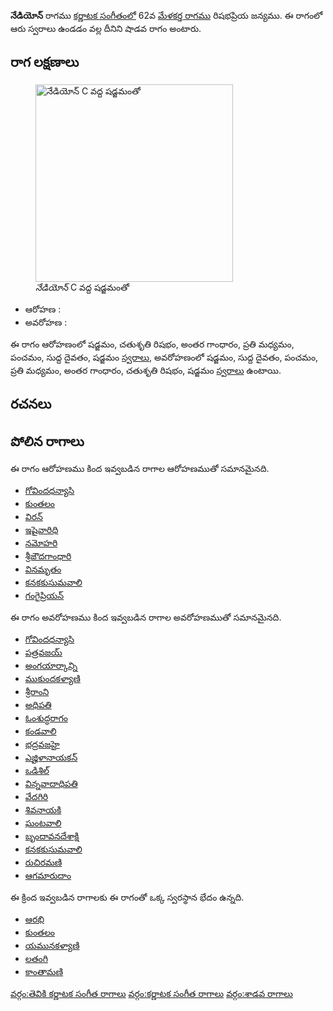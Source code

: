 {{Infobox ragam
	| name          	= నేడియోన్
	| synonym	    	= 
	| mela          	= 
	| chakra        	= 
	| janaka        	= 
	| type          	= శాడవ
	| arohanam      	= {{svaraC|S|R2|G3|M2|P|D1|S'}} 
	| avarohanam    	= {{svaraC|S'|D1|P|M2|G3|R2|S}}
	| jeeva         	=
	| chhaya        	=
	| nyasa         	=
	| vishesha      	= 
	| equivalent  		= 
}}
{{కర్ణాటక సంగీత రాగాలు}}
'''నేడియోన్''' రాగము [[కర్ణాటక సంగీతం]]లో 62వ [[మేళకర్త రాగము]] రిషభప్రియ జన్యము.  ఈ రాగంలో ఆరు స్వరాలు ఉండడం వల్ల దీనిని షాడవ రాగం అంటారు.


==రాగ లక్షణాలు==
[[Image:nediyon_kb2wiki.png|thumb|right|316px|''నేడియోన్'' C వద్ద షడ్జమంతో]]

* ఆరోహణ : {{svaraC|S|R2|G3|M2|P|D1|S'}} 
* అవరోహణ : {{svaraC|S'|D1|P|M2|G3|R2|S}}

ఈ రాగం ఆరోహణంలో షడ్జమం, చతుశృతి రిషభం, అంతర గాంధారం, ప్రతి మధ్యమం, పంచమం, సుద్ద దైవతం, షడ్జమం [[స్వరాలు]], అవరోహణంలో షడ్జమం, సుద్ద దైవతం, పంచమం, ప్రతి మధ్యమం, అంతర గాంధారం, చతుశృతి రిషభం, షడ్జమం [[స్వరాలు]] ఉంటాయి.

==రచనలు==



==పోలిన రాగాలు==
ఈ రాగం ఆరోహణము కింద ఇవ్వబడిన రాగాల ఆరోహణముతో సమానమైనది.
* [[గోవిందధన్యాసి]]
* [[కుంతలం]]
* [[విరన్]]
* [[ఇషైవారిధి]]
* [[నమోహరి]]
* [[శ్రీజౌదగాంధారి]]
* [[వినమృతం]]
* [[కనకకుసుమవాలి]]
* [[గంగైప్రియన్]]

ఈ రాగం అవరోహణము కింద ఇవ్వబడిన రాగాల అవరోహణముతో సమానమైనది.
* [[గోవిందధన్యాసి]]
* [[పత్రవజయ్]]
* [[అంగయార్కాన్ని]]
* [[ముకుందకళ్యాణి]]
* [[శ్రీరాంని]]
* [[అధిపతి]]
* [[ఓంశుద్ధరాగం]]
* [[కండవాలి]]
* [[భద్రవజహై]]
* [[ఎజ్హిళానాయకన్]]
* [[ ఒడిశిల్]]
* [[విన్నవాదాధిపతి]]
* [[వేదగిరి]]
* [[శివనాయకి]]
* [[ఘంటవాలి]]
* [[బృందావనదేశాక్షి]]
* [[కనకకుసుమవాలి]]
* [[రుచిరమణి]]
* [[ఆగమారుదాం]]

ఈ క్రింద ఇవ్వబడిన రాగాలకు ఈ రాగంతో ఒక్క స్వరస్థాన భేదం ఉన్నది.
* [[ఆరభి]]
* [[కుంతలం]]
* [[యమునకళ్యాణి]]
* [[లతంగి]]
* [[కాంతామణి]]



[[వర్గం:తెవికి కర్ణాటక సంగీత రాగాలు]]
[[వర్గం:కర్ణాటక సంగీత రాగాలు]]
[[వర్గం:శాడవ రాగాలు]]